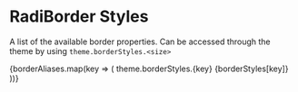 
<Meta title='Theme/ Border Styles' />

# RadiBorder Styles
A list of the available border properties. 
Can be accessed through the theme by using `theme.borderStyles.<size>`

<Flex flexDirection='column'>
  {borderAliases.map(key => (
    <Flex
      key={key}
      justifyContent='space-between'
      alignItems='center'
      mb='2.5em'
    >
      <Text fontWeight='extrabold'>
        theme.borderStyles.{key}
      </Text>
      <Box
        alignItems='center'
        p='2em' 
        width='50%'
        border={borderStyles[key]}
      >
        <Text textAlign='center'>{borderStyles[key]}</Text>
      </Box>
    </Flex>
  ))}
</Flex>